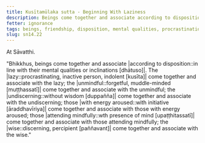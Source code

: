 ```yaml
---
title: Kusītamūlaka sutta - Beginning With Laziness
description: Beings come together and associate according to disposition. The lazy come together and associate with the lazy, and other pairs of dispositions are mentioned.
fetter: ignorance
tags: beings, friendship, disposition, mental qualities, procrastination, unmindful, lack of discernment, aroused energy, mindful, lack of discernment, lazy, wise, sn, sn12-21, sn14
slug: sn14.22
---
```


At Sāvatthi.

"Bhikkhus, beings come together and associate |according to disposition::in line with their mental qualities or inclinations [dhātuso]|. The |lazy::procrastinating, inactive person, indolent [kusīta]| come together and associate with the lazy; the |unmindful::forgetful, muddle-minded [muṭṭhassatī]| come together and associate with the unmindful; the |undiscerning::without wisdom [duppañña]| come together and associate with the undiscerning; those |with energy aroused::with initiative [āraddhavīriya]| come together and associate with those with energy aroused; those |attending mindfully::wth presence of mind [upaṭṭhitassatī]| come together and associate with those attending mindfully; the |wise::discerning, percipient [paññavant]| come together and associate with the wise."